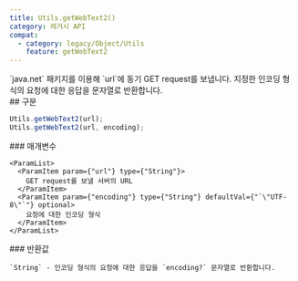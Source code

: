 ```yaml
---
title: Utils.getWebText2()
category: 레거시 API
compat:
  - category: legacy/Object/Utils
    feature: getWebText2
---
```


<Section>
  `java.net` 패키지를 이용해 `url`에 동기 GET request를 보냅니다. 지정한 인코딩 형식의 요청에 대한 응답을 문자열로 반환합니다.
</Section>
<Section>
  ## 구문

  ~~~js
  Utils.getWebText2(url);
  Utils.getWebText2(url, encoding);
  ~~~

  <Section>
    ### 매개변수

    <ParamList>
      <ParamItem param={"url"} type={"String"}>
        GET request를 보낼 서버의 URL
      </ParamItem>
      <ParamItem param={"encoding"} type={"String"} defaultVal={"`\"UTF-8\"`"} optional>
        요청에 대한 인코딩 형식
      </ParamItem>
    </ParamList>
  </Section>
  <Section>
    ### 반환값

    `String` - 인코딩 형식의 요청에 대한 응답을 `encoding?` 문자열로 반환합니다.
  </Section>
</Section>